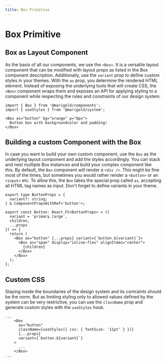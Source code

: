 ```yaml
---
title: Box Primitive
---
```



# Box Primitive

## Box as Layout Component

As the basis of all our components, we use the `<Box>`. It is a versatile layout component that
can be modified with layout props as listed in the <Link to="../../components/box">Box component</Link> description.
Additionally, use the `variant` prop to define custom styles in your themes. With the `as` prop, you
determine the rendered HTML element. Instead of exposing the underlying tools that will create CSS, the `<Box>` component
wraps them and exposes an API for applying styling to a component while respecting the rules and constraints of our design
system.

```tsx code
import { Box } from '@marigold/components';
import { useStyles } from '@marigold/system';
```

```tsx live
<Box as="button" bg="orange" p="8px">
  Button box with backgroundcolor and padding!
</Box>
```

## Building a custom Component with the Box

In case you want to build your own custom component, use the `Box` as the underlying layout component and add
the styles accordingly. You can stack and nest multiple Box instances and build your complex component like this.
By default, the `Box` component will render a `<div />`. This might be fine most of the times, but sometimes you would
rather render a `<button>` or an `<input>` etc. To allow this, the `Box` takes the special prop called `as`, accepting
all HTML tag names as input. Don't forget to define variants in your theme.

```tsx code
export type ButtonProps = {
  variant?: string;
} & ComponentPropsWithRef<'button'>;

export const Button: React.FC<ButtonProps> = ({
  variant = 'primary.large',
  children,
  ...props
}) => {
  return (
    <Box as="button" {...props} variant={`button.${variant}`}>
      <Box as="span" display="inline-flex" alignItems="center">
        {children}
      </Box>
    </Box>
  );
};
```

## Custom CSS

Staying inside the boundaries of the design system and its contraints should be the norm. But as limiting styling only
to allowed values defined by the system can be very restrictive, you can use the `className` prop and generate custom
styles with the <Link to="../../guides/usestyles">`useStyles`</Link> hook.

```tsx code
...
    <Box
      as="button"
      className={useStyles({ css: { fontSize: '11pt' } })}
      {...props}
      variant={`button.${variant}`}
    >
      ...
    </Box>
...
```

